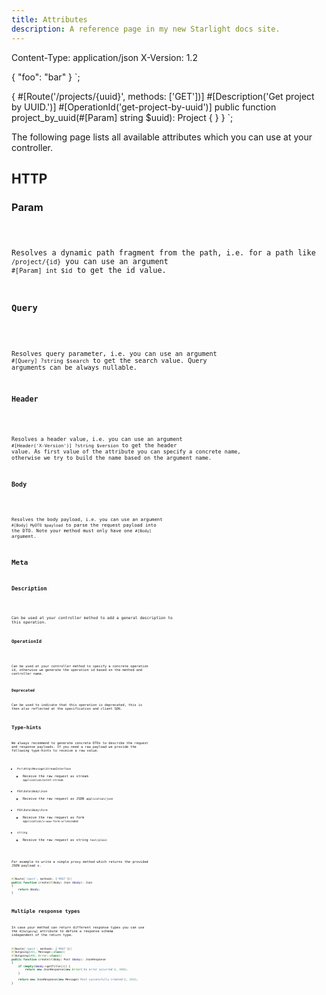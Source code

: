 ```yaml
---
title: Attributes
description: A reference page in my new Starlight docs site.
---
```



Content-Type: application/json
X-Version: 1.2

{
  "foo": "bar"
}
`;

{
    #[Route('/projects/{uuid}', methods: ['GET'])]
    #[Description('Get project by UUID.')]
    #[OperationId('get-project-by-uuid')]
    public function project_by_uuid(#[Param] string $uuid): Project
    {
    }
}
`;

The following page lists all available attributes which you can use at your controller.

## HTTP

### Param

<Code code={http_request} lang="http" title="HTTP" mark="12" />

Resolves a dynamic path fragment from the path, i.e. for a path like `/project/{id}` you can use an argument `#[Param] int $id`
to get the id value.

### Query

<Code code={http_request} lang="http" title="HTTP" mark="search=foo" />

Resolves query parameter, i.e. you can use an argument `#[Query] ?string $search` to
get the search value. Query arguments can be always nullable.

### Header

<Code code={http_request} lang="http" title="HTTP" mark="X-Version: 1.2" />

Resolves a header value, i.e. you can use an argument `#[Header('X-Version')] ?string $version` to
get the header value. As first value of the attribute you can specify a concrete name, otherwise
we try to build the name based on the argument name.

### Body

<Code code={http_request} lang="http" title="HTTP" mark="bar" />

Resolves the body payload, i.e. you can use an argument `#[Body] MyDTO $payload` to parse the
request payload into the DTO. Note your method must only have one `#[Body]` argument.

## Meta

### Description

<Code code={new_controller} lang="php" title="Controller" mark="#[Description('Get project by UUID.')]" />

Can be used at your controller method to add a general description to this operation.

### OperationId

<Code code={new_controller} lang="php" title="Controller" mark="#[OperationId('get-project-by-uuid')]" />

Can be used at your controller method to specify a concrete operation id, otherwise we generate the
operation id based on the method and controller name.

### Deprecated

Can be used to indicate that this operation is deprecated, this is then also reflected
at the specification and client SDK.

## Type-hints

We always recommend to generate concrete DTOs to describe the request and response payloads.
If you need a raw payload we provide the following type-hints to receive a raw value.

* `Psr\Http\Message\StreamInterface`
  * Receive the raw request as stream `application/octet-stream`
* `PSX\Data\Body\Json`
  * Receive the raw request as JSON `application/json`
* `PSX\Data\Body\Form`
  * Receive the raw request as form `application/x-www-form-urlencoded`
* `string`
  * Receive the raw request as string `text/plain`

For example to write a simple proxy method which returns the provided JSON payload s.

```php
#[Route('/post', methods: ['POST'])]
public function create(#[Body] Json $body): Json
{
    return $body;
}
```

## Multiple response types

In case your method can return different response types you can use the `#[Outgoing]` attribute to
define a response schema independent of the return type.

```php
#[Route('/post', methods: ['POST'])]
#[Outgoing(201, Message::class)]
#[Outgoing(400, Error::class)]
public function create(#[Body] Post $body): JsonResponse
{
    if (empty($body->getTitle())) {
        return new JsonResponse(new Error('An error occurred'), 400);
    }

    return new JsonResponse(new Message('Post successfully created'), 201);
}
```

